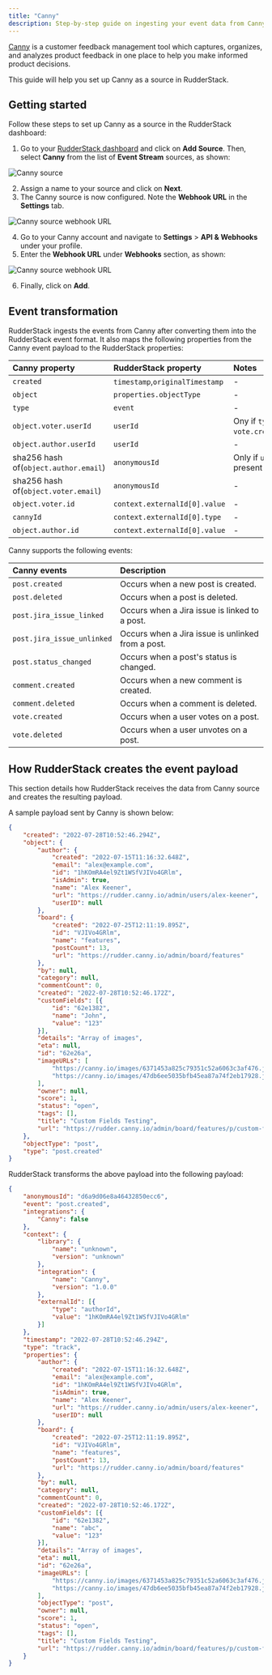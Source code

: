 ```yaml
---
title: "Canny"
description: Step-by-step guide on ingesting your event data from Canny into RudderStack.
---
```


[Canny](https://canny.io/) is a customer feedback management tool which captures, organizes, and analyzes product feedback in one place to help you make informed product decisions.

This guide will help you set up Canny as a source in RudderStack.

## Getting started

Follow these steps to set up Canny as a source in the RudderStack dashboard:

1. Go to your [RudderStack dashboard](https://app.rudderstack.com/) and click on **Add Source**. Then, select **Canny** from the list of **Event Stream** sources, as shown:

<img src="../../assets/event-stream-sources/canny-1.png" alt="Canny source" />

2. Assign a name to your source and click on **Next**.
3. The Canny source is now configured. Note the **Webhook URL** in the **Settings** tab.

<img src="../../assets/event-stream-sources/canny-2.png" alt="Canny source webhook URL" />

4. Go to your Canny account and navigate to **Settings** > **API & Webhooks** under your profile.
5. Enter the **Webhook URL** under **Webhooks** section, as shown:

<img src="../../assets/event-stream-sources/webhook-url-canny.png" alt="Canny source webhook URL" />

6. Finally, click on **Add**. 

## Event transformation

RudderStack ingests the events from Canny after converting them into the RudderStack event format. It also maps the following properties from the Canny event payload to the RudderStack properties:

| Canny property  | RudderStack property| Notes |
| :------------------ | :------------- |:------------- |
| `created`  | `timestamp`,`originalTimestamp`    | - |
| `object`        | `properties.objectType`        | -|
| `type`    | `event`  | -|
| `object.voter.userId`    | `userId`  | Ony if `type`is `vote.created`/`vote.deleted` |
| `object.author.userId`     | `userId`   |- |
| sha256 hash of(`object.author.email`)        | `anonymousId` | Only if `userId` is not present |
| sha256 hash of(`object.voter.email`)        | `anonymousId` |- |
| `object.voter.id`        | `context.externalId[0].value` | -|
| `cannyId`    | `context.externalId[0].type`  |- |
| `object.author.id`     | `context.externalId[0].value`   |- |


Canny supports the following events:

| Canny events  | Description | 
| :------------------ | :------------- |
| `post.created`  | Occurs when a new post is created.    | 
| `post.deleted`        | Occurs when a post is deleted.        | 
| `post.jira_issue_linked`    | Occurs when a Jira issue is linked to a post.  | 
| `post.jira_issue_unlinked`    | Occurs when a Jira issue is unlinked from a post.  | 
| `post.status_changed`     | Occurs when a post's status is changed.  | 
| `comment.created`        | Occurs when a new comment is created. | 
| `comment.deleted`        | Occurs when a comment is deleted. | 
| `vote.created`        | Occurs when a user votes on a post. | 
| `vote.deleted`    | Occurs when a user unvotes on a post.  | 

## How RudderStack creates the event payload

This section details how RudderStack receives the data from Canny source and creates the resulting payload.

A sample payload sent by Canny is shown below:

```json
{
    "created": "2022-07-28T10:52:46.294Z",
    "object": {
        "author": {
            "created": "2022-07-15T11:16:32.648Z",
            "email": "alex@example.com",
            "id": "1hKOmRA4el9Zt1WSfVJIVo4GRlm",
            "isAdmin": true,
            "name": "Alex Keener",
            "url": "https://rudder.canny.io/admin/users/alex-keener",
            "userID": null
        },
        "board": {
            "created": "2022-07-25T12:11:19.895Z",
            "id": "VJIVo4GRlm",
            "name": "features",
            "postCount": 13,
            "url": "https://rudder.canny.io/admin/board/features"
        },
        "by": null,
        "category": null,
        "commentCount": 0,
        "created": "2022-07-28T10:52:46.172Z",
        "customFields": [{
            "id": "62e1382",
            "name": "John",
            "value": "123"
        }],
        "details": "Array of images",
        "eta": null,
        "id": "62e26a",
        "imageURLs": [
            "https://canny.io/images/6371453a825c79351c52a6063c3af476.jpg",
            "https://canny.io/images/47db6ee5035bfb45ea87a74f2eb17928.jpg"
        ],
        "owner": null,
        "score": 1,
        "status": "open",
        "tags": [],
        "title": "Custom Fields Testing",
        "url": "https://rudder.canny.io/admin/board/features/p/custom-fields-testing"
    },
    "objectType": "post",
    "type": "post.created"
}
```

RudderStack transforms the above payload into the following payload:

```json
{
    "anonymousId": "d6a9d06e8a46432850ecc6",
    "event": "post.created",
    "integrations": {
        "Canny": false
    },
    "context": {
        "library": {
            "name": "unknown",
            "version": "unknown"
        },
        "integration": {
            "name": "Canny",
            "version": "1.0.0"
        },
        "externalId": [{
            "type": "authorId",
            "value": "1hKOmRA4el9Zt1WSfVJIVo4GRlm"
        }]
    },
    "timestamp": "2022-07-28T10:52:46.294Z",
    "type": "track",
    "properties": {
        "author": {
            "created": "2022-07-15T11:16:32.648Z",
            "email": "alex@example.com",
            "id": "1hKOmRA4el9Zt1WSfVJIVo4GRlm",
            "isAdmin": true,
            "name": "Alex Keener",
            "url": "https://rudder.canny.io/admin/users/alex-keener",
            "userID": null
        },
        "board": {
            "created": "2022-07-25T12:11:19.895Z",
            "id": "VJIVo4GRlm",
            "name": "features",
            "postCount": 13,
            "url": "https://rudder.canny.io/admin/board/features"
        },
        "by": null,
        "category": null,
        "commentCount": 0,
        "created": "2022-07-28T10:52:46.172Z",
        "customFields": [{
            "id": "62e1382",
            "name": "abc",
            "value": "123"
        }],
        "details": "Array of images",
        "eta": null,
        "id": "62e26a",
        "imageURLs": [
            "https://canny.io/images/6371453a825c79351c52a6063c3af476.jpg",
            "https://canny.io/images/47db6ee5035bfb45ea87a74f2eb17928.jpg"
        ],
        "objectType": "post",
        "owner": null,
        "score": 1,
        "status": "open",
        "tags": [],
        "title": "Custom Fields Testing",
        "url": "https://rudder.canny.io/admin/board/features/p/custom-fields-testing"
    }
}
```